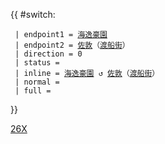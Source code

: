 {{ #switch: {{{format|}}}
  | endpoint1 = [[海逸豪園公共運輸交匯處|海逸豪園]]
  | endpoint2 = [[佐敦]]（[[渡船街 (香港)|渡船街]]）
  | direction = 0
  | status = {{HK Bus Status|P}}
  | inline = [[海逸豪園公共運輸交匯處|海逸豪園]] ↺ [[佐敦]]（[[渡船街 (香港)|渡船街]]）
  | normal =
  | full =
}}<noinclude>[[Category:九龍專線小巴路線模板|26X]]</noinclude>